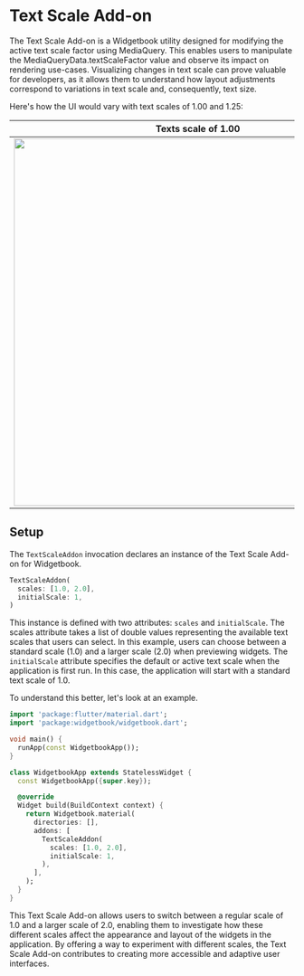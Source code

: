 # Text Scale Add-on

The Text Scale Add-on is a Widgetbook utility designed for modifying the active text scale
factor using MediaQuery. This enables users to manipulate the
MediaQueryData.textScaleFactor value and observe its impact on rendering use-cases.
Visualizing changes in text scale can prove valuable for developers, as it allows them to
understand how layout adjustments correspond to variations in text scale and,
consequently, text size.

Here's how the UI would vary with text scales of 1.00 and 1.25:

|                              Texts scale of 1.00                               |                                Text scale of 1.25                                 |
| :----------------------------------------------------------------------------: | :-------------------------------------------------------------------------------: |
| <Image zoom src="/assets/addons/text-scales/text-scale-1.png" height="650" /> | <Image zoom src="/assets/addons/text-scales/text-scale-1.25.png" height="650" /> |

## Setup

The `TextScaleAddon` invocation declares an instance of the Text Scale Add-on for
Widgetbook.

```dart
TextScaleAddon(
  scales: [1.0, 2.0],
  initialScale: 1,
)
```

This instance is defined with two attributes: `scales` and `initialScale`. The scales
attribute takes a list of double values representing the available text scales that users
can select. In this example, users can choose between a standard scale (1.0) and a larger
scale (2.0) when previewing widgets. The `initialScale` attribute specifies the default or
active text scale when the application is first run. In this case, the application will
start with a standard text scale of 1.0.

To understand this better, let's look at an example.

```dart
import 'package:flutter/material.dart';
import 'package:widgetbook/widgetbook.dart';

void main() {
  runApp(const WidgetbookApp());
}

class WidgetbookApp extends StatelessWidget {
  const WidgetbookApp({super.key});

  @override
  Widget build(BuildContext context) {
    return Widgetbook.material(
      directories: [],
      addons: [
        TextScaleAddon(
          scales: [1.0, 2.0],
          initialScale: 1,
        ),
      ],
    );
  }
}
```

This Text Scale Add-on allows users to switch between a regular scale of 1.0 and a larger
scale of 2.0, enabling them to investigate how these different scales affect the
appearance and layout of the widgets in the application. By offering a way to experiment
with different scales, the Text Scale Add-on contributes to creating more accessible and
adaptive user interfaces.
